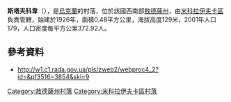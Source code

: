 {{coord|47|37|54|N|30|43|38|E|scale:30000|display=title}}

'''斯塔夫科韋'''（{{lang-uk|Ставкове}}），是[[烏克蘭|烏克蘭]]的村落，位於該國西南部[[敖德薩州|敖德薩州]]，由[[米科拉伊夫卡區|米科拉伊夫卡區]]負責管轄，始建於1926年，面積0.48平方公里，海拔高度129米，2001年人口179，人口密度每平方公里372.92人。

==參考資料==
* http://w1.c1.rada.gov.ua/pls/zweb2/webproc4_2?id=&pf3516=3854&skl=9 {{Wayback|url=http://w1.c1.rada.gov.ua/pls/zweb2/webproc4_2?id=&pf3516=3854&skl=9 |date=20190629152131 }}

{{DEFAULTSORT:Ставкове}}
[[Category:敖德薩州村落|Category:敖德薩州村落]]
[[Category:米科拉伊夫卡區村落|Category:米科拉伊夫卡區村落]]


{{Odessa-geo-stub}}